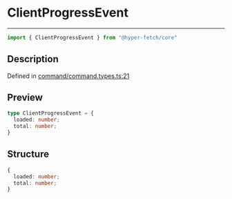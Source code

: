 

# ClientProgressEvent

<div class="api-docs__separator" data-reactroot="">

---

</div><div class="api-docs__import" data-reactroot="">

```ts
import { ClientProgressEvent } from "@hyper-fetch/core"
```

</div><div class="api-docs__section">

## Description

</div><div class="api-docs__description"><span class="api-docs__do-not-parse">



</span></div><p class="api-docs__definition">

Defined in [command/command.types.ts:21](https://github.com/BetterTyped/hyper-fetch/blob/993719ed/packages/core/src/command/command.types.ts#L21)

</p><div class="api-docs__section">

## Preview

</div><div class="api-docs__preview type">

```ts
type ClientProgressEvent = {
  loaded: number; 
  total: number; 
}
```

</div><div class="api-docs__section">

## Structure

</div><div class="api-docs__returns">

```ts
{
  loaded: number;
  total: number;
}
```

</div>